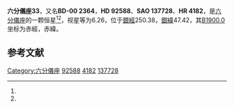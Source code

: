 {{Starbox begin
| name = 六分儀座33
}}
{{Starbox observe
| epoch = [[J2000.0|J2000.0]]
| constell = [[六分儀座|六分儀座]]<ref name=SIMBAD>{{cite web
 | url=http://simbad.u-strasbg.fr/simbad/sim-id?Ident=HR+4182
 | title=Pulsating variable Star
 | publisher=Centre de Données astronomiques de Strasbourg
 | work=SIMBAD
 | accessdate=2012-07-13
 | archive-date=2016-03-17
 | archive-url=https://web.archive.org/web/20160317200400/http://simbad.u-strasbg.fr/simbad/sim-id?Ident=HR+4182
 | dead-url=no
 }}</ref><ref name=DATA>{{cite web
 | url=http://vizier.u-strasbg.fr/viz-bin/VizieR-5?-out.add=.&-source=5050&-corr=PK=HR&-out.max=9999&HR=4182
 | title=VizieR Detailed Page
 | accessdate=2012-07-13
 | archive-date=2016-03-05
 | archive-url=https://web.archive.org/web/20160305215002/http://vizier.u-strasbg.fr/viz-bin/VizieR-5?-out.add=.&-source=5050&-corr=PK=HR&-out.max=9999&HR=4182
 | dead-url=no
 }}</ref>
| 星官 = 
| ra = {{RA|10|41|24.2}}<ref name=SIMBAD /><ref name=DATA />
| dec = {{DEC|-1|44|30}}<ref name=SIMBAD /><ref name=DATA />
| appmag_v = 6.26<ref name=SIMBAD /><ref name=DATA />
}}
{{Starbox character
| class = K1IV<ref name=SIMBAD /><ref name=DATA />
| b-v = 0.88<ref name=SIMBAD /><ref name=DATA />
| u-b = 0.59<ref name=SIMBAD /><ref name=DATA />
| r-i = 0.45<ref name=SIMBAD /><ref name=DATA />
| variable = 
}}
{{Starbox astrometry
| radial_v = 0.59
| prop_mo_ra = 43
| parallax = 0.026
| p_error = 
}}
{{Starbox catalog
| names =BD-00 2364，[[SAO星表|SAO]] 137728，[[HD星表|HD]] 92588，[[HR星表|HR]] 4182}}
{{Starbox reference |Simbad=HR+4182}}
{{Starbox end}}

'''六分儀座33'''，又名'''BD-00 2364'''，'''HD 92588'''、'''SAO 137728'''、'''HR 4182'''，是[[六分儀座|六分儀座]]的一颗恒星<ref name=SIMBAD /><ref name=DATA />，视星等为6.26，位于[[銀道座標系|銀經]]250.38，[[銀道座標系|銀緯]]47.42，其[[B1900.0|B1900.0]]坐标为赤經{{RA|10|36|18.9}}，赤緯{{DEC|-1|47.42|57}}。

== 参考文献 ==
{{reflist}}

{{六分仪座恒星}}

[[Category:六分儀座|Category:六分儀座]]
[[Category:HD和HDE天體|92588]]
[[Category:HR天體|4182]]
[[Category:SAO天體|137728]]


{{star-stub}}